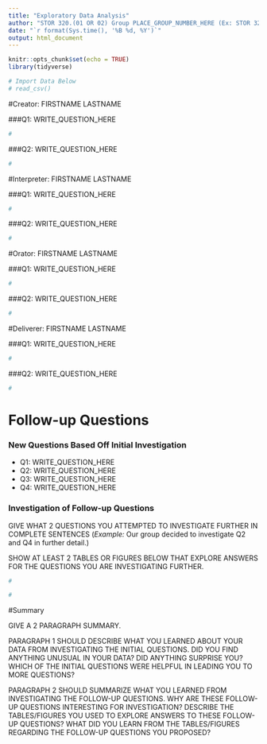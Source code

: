 ---
title: "Exploratory Data Analysis"
author: "STOR 320.(01 OR 02) Group PLACE_GROUP_NUMBER_HERE (Ex: STOR 320.01 Group 12)"
date: "`r format(Sys.time(), '%B %d, %Y')`"
output: html_document
---

```{r setup, include=FALSE}
knitr::opts_chunk$set(echo = TRUE)
library(tidyverse)

# Import Data Below
# read_csv()
```

#Creator: FIRSTNAME LASTNAME

###Q1: WRITE_QUESTION_HERE

```{r}
#
```

###Q2: WRITE_QUESTION_HERE

```{r}
#
```

#Interpreter: FIRSTNAME LASTNAME

###Q1: WRITE_QUESTION_HERE

```{r}
#
```

###Q2: WRITE_QUESTION_HERE

```{r}
#
```

#Orator: FIRSTNAME LASTNAME

###Q1: WRITE_QUESTION_HERE

```{r}
#
```

###Q2: WRITE_QUESTION_HERE

```{r}
#
```

#Deliverer: FIRSTNAME LASTNAME

###Q1: WRITE_QUESTION_HERE

```{r}
#
```

###Q2: WRITE_QUESTION_HERE

```{r}
#
```

# Follow-up Questions

### New Questions Based Off Initial Investigation

- Q1: WRITE_QUESTION_HERE
- Q2: WRITE_QUESTION_HERE
- Q3: WRITE_QUESTION_HERE 
- Q4: WRITE_QUESTION_HERE

### Investigation of Follow-up Questions

GIVE WHAT 2 QUESTIONS YOU ATTEMPTED TO INVESTIGATE FURTHER IN COMPLETE SENTENCES (*Example:* Our group decided to investigate Q2 and Q4 in further detail.)

SHOW AT LEAST 2 TABLES OR FIGURES BELOW THAT EXPLORE ANSWERS FOR THE QUESTIONS YOU ARE INVESTIGATING FURTHER.

```{r}
#
```

```{r}
#
```

#Summary

GIVE A 2 PARAGRAPH SUMMARY. 

PARAGRAPH 1 SHOULD DESCRIBE WHAT YOU LEARNED ABOUT YOUR DATA FROM INVESTIGATING THE INITIAL QUESTIONS. DID YOU FIND ANYTHING UNUSUAL IN YOUR DATA? DID ANYTHING SURPRISE YOU? WHICH OF THE INITIAL QUESTIONS WERE HELPFUL IN LEADING YOU TO MORE QUESTIONS?

PARAGRAPH 2 SHOULD SUMMARIZE WHAT YOU LEARNED FROM INVESTIGATING THE FOLLOW-UP QUESTIONS. WHY ARE THESE FOLLOW-UP QUESTIONS INTERESTING FOR INVESTIGATION? DESCRIBE THE TABLES/FIGURES YOU USED TO EXPLORE ANSWERS TO THESE FOLLOW-UP QUESTIONS? WHAT DID YOU LEARN FROM THE TABLES/FIGURES REGARDING THE FOLLOW-UP QUESTIONS YOU PROPOSED?















